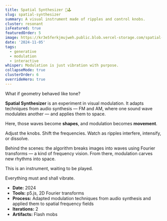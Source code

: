 ```yaml
---
title: Spatial Synthesizer 🎨🕹
slug: spatial-synthesizer
summary: A visual instrument made of ripples and control knobs.
cluster: resonant
isFeatured: true
featuredOrder: 5
image: https://kr3e5ferkjmujweh.public.blob.vercel-storage.com/spatial-synthesizer-Z7AHr6O6CJegZhGN83HW94rVY2RGP9.gif
date: '2024-11-05'
tags:
  - generative
  - modulation
  - interactive
whisper: Modulation is just vibration with purpose.
collapseMode: true
clusterOrder: 6
overrideHero: true
---
```



<HeroTitleBlock 
  title="Spatial Synthesizer 🎨🕹" 
/>

<div className="w-full max-w-[320px] aspect-square mx-auto mb-16 md:mb-2">
  <SpatialSynthesizer width="100%" height="100%" />
</div>

<ProjectOverview header={null}>
 What if geometry behaved like tone?

**Spatial Synthesizer** is an experiment in visual modulation. It adapts techniques from audio synthesis — FM and AM, where one sound wave modulates another — and applies them to space.

Here, those waves become **shapes**, and modulation becomes **movement**.  

Adjust the knobs. Shift the frequencies. Watch as ripples interfere, intensify, or dissolve.

Behind the scenes: the algorithm breaks images into waves using Fourier transforms — a kind of frequency vision. From there, modulation carves new rhythms into space.

This is an instrument, waiting to be played.

</ProjectOverview>


<FieldNote>
Everything must and shall vibrate.
</FieldNote>

<CollapseMetadata>
  <ul>
    <li><strong>Date:</strong> 2024</li>
    <li><strong>Tools:</strong> p5.js, 2D Fourier transforms</li>
    <li><strong>Process:</strong> Adapted modulation techniques from audio synthesis and applied them to spatial frequency fields</li>
    <li><strong>Iterations:</strong> 2</li>
    <li><strong>Artifacts:</strong> Flash mobs</li>
  </ul>
</CollapseMetadata>

<CallToAction email="aaron.demby.jones@gmail.com" />
